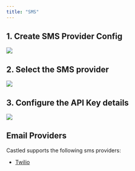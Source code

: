 ```yaml
---
title: "SMS"
---
```


## 1. Create SMS Provider Config

![](/images/sms-config-1.png)

## 2. Select the SMS provider

![](/images/sms-config-2.png)

## 3. Configure the API Key details

![](/images/sms-config-3.png)

## Email Providers

Castled supports the following sms providers:

- [Twilio](/settings/channel-configs/sms-provider/twilio)
